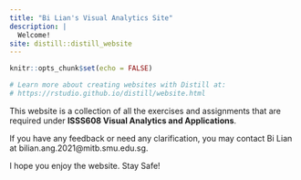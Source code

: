 ```yaml
---
title: "Bi Lian's Visual Analytics Site"
description: |
  Welcome!
site: distill::distill_website
---
```


```r
knitr::opts_chunk$set(echo = FALSE)

# Learn more about creating websites with Distill at:
# https://rstudio.github.io/distill/website.html

```

This website is a collection of all the exercises and assignments that are required under **ISSS608 Visual Analytics and Applications**.

If you have any feedback or need any clarification, you may contact Bi Lian at bilian.ang.2021@mitb.smu.edu.sg. 

I hope you enjoy the website. Stay Safe!


